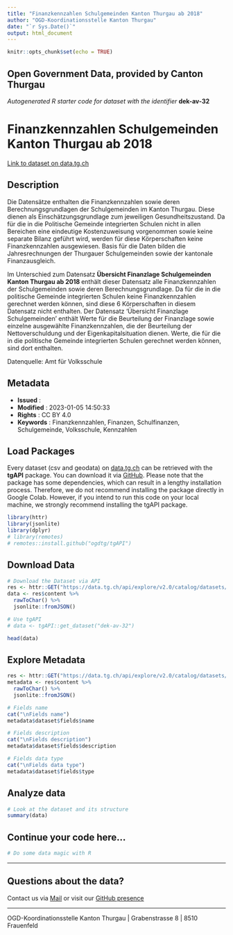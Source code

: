```yaml
---
title: "Finanzkennzahlen Schulgemeinden Kanton Thurgau ab 2018"
author: "OGD-Koordinationsstelle Kanton Thurgau"
date: "`r Sys.Date()`"
output: html_document
---
```


```r
knitr::opts_chunk$set(echo = TRUE)
```

## Open Government Data, provided by **Canton Thurgau**
*Autogenerated R starter code for dataset with the identifier* **dek-av-32**


# **Finanzkennzahlen Schulgemeinden Kanton Thurgau ab 2018**

[Link to dataset on data.tg.ch](https://data.tg.ch/explore/dataset/dek-av-32/information/)

## Description

<p>Die Datensätze enthalten die Finanzkennzahlen sowie deren Berechnungsgrundlagen der Schulgemeinden im Kanton Thurgau. Diese dienen als Einschätzungsgrundlage zum jeweiligen Gesundheitszustand. Da für die in die Politische Gemeinde integrierten Schulen nicht in allen Bereichen eine eindeutige Kostenzuweisung vorgenommen sowie keine separate Bilanz geführt wird, werden für diese Körperschaften keine Finanzkennzahlen ausgewiesen. Basis für die Daten bilden die Jahresrechnungen der Thurgauer Schulgemeinden sowie der kantonale Finanzausgleich.</p><p></p><p>Im Unterschied zum Datensatz <b>Übersicht Finanzlage Schulgemeinden Kanton Thurgau ab 2018 </b>enthält dieser Datensatz alle Finanzkennzahlen der Schulgemeinden sowie deren Berechnungsgrundlage. Da für die in die politische Gemeinde integrierten Schulen keine Finanzkennzahlen gerechnet werden können, sind diese 6 Körperschaften in diesem Datensatz nicht enthalten. Der Datensatz 'Übersicht Finanzlage Schulgemeinden' enthält Werte für die Beurteilung der Finanzlage sowie einzelne ausgewählte Finanzkennzahlen, die der Beurteilung der Nettoverschuldung und der Eigenkapitalsituation dienen. Werte, die für die in die politische Gemeinde integrierten Schulen gerechnet werden können, sind dort enthalten.</p><p>Datenquelle: Amt für Volksschule</p><p></p>

## Metadata

- **Issued**                   : 
- **Modified**                 : 2023-01-05 14:50:33
- **Rights**                   : CC BY 4.0
- **Keywords**                 : Finanzkennzahlen, Finanzen, Schulfinanzen, Schulgemeinde, Volksschule, Kennzahlen

## Load Packages

Every dataset (csv and geodata) on [data.tg.ch](https://data.tg.ch/pages/start/) can be retrieved with the **tgAPI** package. You can download it via [GitHub](https://github.com/ogdtg/tgAPI). Please note that the package has some dependencies, which can result in a lengthy installation process. Therefore, we do not recommend installing the package directly in Google Colab. However, if you intend to run this code on your local machine, we strongly recommend installing the tgAPI package.

```r
library(httr)
library(jsonlite)
library(dplyr)
# library(remotes)
# remotes::install.github("ogdtg/tgAPI")

```


## Download Data


```r
# Download the Dataset via API
res <- httr::GET("https://data.tg.ch/api/explore/v2.0/catalog/datasets/dek-av-32/exports/json")
data <- res$content %>%
  rawToChar() %>%
  jsonlite::fromJSON()

# Use tgAPI
# data <- tgAPI::get_dataset("dek-av-32")

head(data)

```


## Explore Metadata

```r

res <- httr::GET("https://data.tg.ch/api/explore/v2.0/catalog/datasets/dek-av-32")
metadata <- res$content %>%
  rawToChar() %>%
  jsonlite::fromJSON()

# Fields name
cat("\nFields name")
metadata$dataset$fields$name

# Fields description
cat("\nFields description")
metadata$dataset$fields$description

# Fields data type
cat("\nFields data type")
metadata$dataset$fields$type

```


## Analyze data

```r

# Look at the dataset and its structure
summary(data)

```


## Continue your code here...


```r
# Do some data magic with R
```

------------------------------------------------------------------------

## Questions about the data?

Contact us via [Mail](mailto:ogd@tg.ch) or visit our [GitHub presence](https://github.com/ogdtg)


------------------------------------------------------------------------

OGD-Koordinationsstelle Kanton Thurgau | Grabenstrasse 8 | 8510 Frauenfeld
